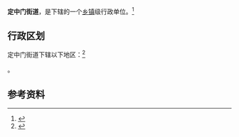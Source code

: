{{中国乡级行政区|42/06/06/004/000}}

'''定中门街道'''，是{{PRC admin/fullname|42/06/06/004/000|3}}下辖的一个[[乡镇|乡镇]]级行政单位。<ref>{{PRC admin/ref sgc|{{PRC admin/parent|42/06/06/004/000}}}}</ref>

== 行政区划 ==

定中门街道下辖以下地区：<ref>{{PRC admin/ref sgc|42/06/06/004/000}}</ref>

{{PRC admin/children|42/06/06/004/000}}。

== 参考资料 ==

{{reflist}}

{{行政区划小作品}}
{{PRC admin/navcat|42/06/06/004/000}}